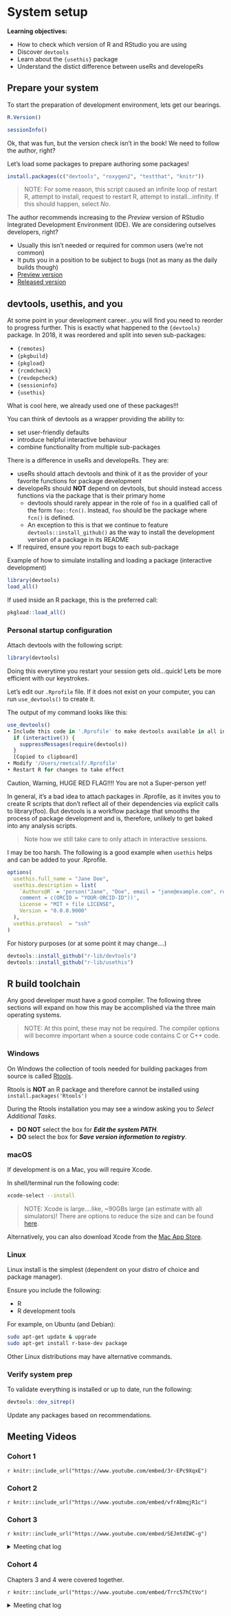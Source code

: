 # System setup

**Learning objectives:**

- How to check which version of R and RStudio you are using
- Discover `devtools`
- Learn about the `{usethis}` package
- Understand the distict difference between useRs and developeRs

## Prepare your system

To start the preparation of development environment, lets get our bearings.

```r
R.Version()

```

```r
sessionInfo()
```

Ok, that was fun, but the version check isn't in the book! We need to follow the author, right?

Let's load some packages to prepare authoring some packages!

```r
install.packages(c("devtools", "roxygen2", "testthat", "knitr"))
```

> NOTE: For some reason, this script caused an infinite loop of restart R, attempt to install, request to restart R, attempt to install...infinity. If this should happen, select *No*.

The author recommends increasing to the *Preview* version of RStudio Integrated Development Environment (IDE). We are considering outselves developers, right?

- Usually this isn't needed or required for common users (we're not common)
- It puts you in a position to be subject to bugs (not as many as the daily builds though)
- [Preview version](https://www.rstudio.com/products/rstudio/download/preview/)
- [Released version]( https://www.rstudio.com/products/rstudio/download/)

## devtools, usethis, and you

At some point in your development career...you will find you need to reorder to progress further. This is exactly what happened to the `{devtools}` package. In 2018, it was reordered and split into seven sub-packages:

- `{remotes}`
- `{pkgbuild}`
- `{pkgload}`
- `{rcmdcheck}`
- `{revdepcheck}`
- `{sessioninfo}`
- `{usethis}`

What is cool here, we already used one of these packages!!!

You can think of devtools as a wrapper providing the ability to:

- set user-friendly defaults
- introduce helpful interactive behaviour
- combine functionality from multiple sub-packages

There is a difference in useRs and developeRs. They are:

- useRs should attach devtools and think of it as the provider of your favorite functions for package development
- developeRs should **NOT** depend on devtools, but should instead access functions via the package that is their primary home
  - devtools should rarely appear in the role of `foo` in a qualified call of the form `foo::fcn()`. Instead, `foo` should be the package where `fcn()` is defined.
  - An exception to this is that we continue to feature `devtools::install_github()` as the way to install the development version of a package in its README
- If required, ensure you report bugs to each sub-package

Example of how to simulate installing and loading a package (interactive development)

```r
library(devtools)
load_all()
```

If used inside an R package, this is the preferred call:

```r
pkgload::load_all()
```


### Personal startup configuration
Attach devtools with the following script:

```r
library(devtools)
```

Doing this everytime you restart your session gets old...quick! Lets be more efficient with our keystrokes.

Let's edit our `.Rprofile` file. If it does not exist on your computer, you can run `use_devtools()` to create it.

The output of my command looks like this:

```r
use_devtools()
• Include this code in '.Rprofile' to make devtools available in all interactive sessions.
  if (interactive()) {
    suppressMessages(require(devtools))
  }
  [Copied to clipboard]
• Modify '/Users/rmetcalf/.Rprofile'
• Restart R for changes to take effect
```

Caution, Warning, HUGE RED FLAG!!!! You are not a Super-person yet!

In general, it’s a bad idea to attach packages in .Rprofile, as it invites you to create R scripts that don’t reflect all of their dependencies via explicit calls to library(foo). But devtools is a workflow package that smooths the process of package development and is, therefore, unlikely to get baked into any analysis scripts.

> Note how we still take care to only attach in interactive sessions.

I may be too harsh. The following is a good example when `usethis` helps and can be added to your .Rprofile.

```r
options(
  usethis.full_name = "Jane Doe",
  usethis.description = list(
    `Authors@R` = 'person("Jane", "Doe", email = "jane@example.com", role = c("aut", "cre")), 
    comment = c(ORCID = "YOUR-ORCID-ID"))',
    License = "MIT + file LICENSE",
    Version = "0.0.0.9000"
  ),
  usethis.protocol  = "ssh"  
)
```

For history purposes (or at some point it may change....)

```r
devtools::install_github("r-lib/devtools")
devtools::install_github("r-lib/usethis")
```

## R build toolchain

Any good developer must have a good compiler. The following three sections will expand on how this may be accomplished via the three main operating systems.

>NOTE: At this point, these may not be required. The compiler options will becomre important when a source code contains C or C++ code.

### Windows

On Windows the collection of tools needed for building packages from source is called [Rtools](https://cran.r-project.org/bin/windows/Rtools/).

Rtools is **NOT** an R package and therefore cannot be installed using `install.packages('Rtools')`

During the Rtools installation you may see a window asking you to *Select Additional Tasks*.

- **DO NOT** select the box for ***Edit the system PATH***.
- **DO** select the box for ***Save version information to registry***.

### macOS

If development is on a Mac, you will require Xcode.

In shell/terminal run the following code:

```bash
xcode-select --install
```

>NOTE: Xcode is large....like, ~90GBs large (an estimate with all simulators)! There are options to reduce the size and can be found [here](https://apple.stackexchange.com/questions/287307/reduce-size-of-the-xcode-application#:~:text=Go%20to%20~%2FLibrary%2FDeveloper,%2FXcode%2FiOS%20DeviceSupport%2F%20.).

Alternatively, you can also download Xcode from the [Mac App Store](https://itunes.apple.com/ca/app/xcode/id497799835?mt=12).

### Linux

Linux install is the simplest (dependent on your distro of choice and package manager).

Ensure you include the following:

- R
- R development tools

For example, on Ubuntu (and Debian):

```bash
sudo apt-get update & upgrade
sudo apt-get install r-base-dev package
```

Other Linux distributions may have alternative commands.

### Verify system prep

To validate everything is installed or up to date, run the following:

```r
devtools::dev_sitrep()
```

Update any packages based on recommendations.

## Meeting Videos

### Cohort 1

`r knitr::include_url("https://www.youtube.com/embed/3r-EPc9XqxE")`


### Cohort 2

`r knitr::include_url("https://www.youtube.com/embed/vfrAbmqjR1c")`


### Cohort 3

`r knitr::include_url("https://www.youtube.com/embed/SEJmtdIWC-g")`

<details>
<summary> Meeting chat log </summary>

```
00:10:39	Ryan Metcalf:	20C = 68F. Awesome Temp!
00:36:24	Brendan Lam:	12.3.1 is my version
00:37:54	Larissa Shaughnessy:	This just made me realize I need to update from 12.2 so thanks Brendan!
00:48:53	collinberke:	Package for styling your console messages: https://cli.r-lib.org/
01:05:50	Arun Chavan:	Mac
01:05:54	Isabella Velásquez:	Also Mac
01:05:59	Larissa Shaughnessy:	Mac
```
</details>


### Cohort 4

Chapters 3 and 4 were covered together.

`r knitr::include_url("https://www.youtube.com/embed/Trrc57hCtVo")`

<details>
<summary> Meeting chat log </summary>

```
00:10:54	defuneste:	bad connection tonight
00:12:27	defuneste:	I was there with Oluwafemi
00:12:49	defuneste:	my main take is that I should move to quarto
00:13:46	Jamie:	Good take defuneste. Three core reasons?
00:14:26	defuneste:	new stuff will not be implemented in rmd
00:14:46	defuneste:	and rmd will just be maintained
00:16:03	Jamie:	sweet!
00:16:06	Schafer, Toryn:	https://docs.google.com/spreadsheets/d/1AlgFwMR42NjjoG2lcm0hf_pk5ZACw-n8UCwnrny91bU/edit#gid=0
00:16:46	defuneste:	surprise test !
00:24:52	defuneste:	https://www.openblas.net/
00:28:49	Schafer, Toryn:	require is designed for use inside other functions; it returns FALSE and gives a warning (rather than an error as library() does by default) if the package does not exist.
00:36:30	defuneste:	https://gitlab.com/dickoa/prepr/
00:37:04	defuneste:	her it say windows user need to add rtools
00:37:23	defuneste:	as a linux users I nened to install gmp and mpfr
00:37:29	defuneste:	needed
00:47:28	defuneste:	https://xkcd.com/1168/
00:59:38	defuneste:	sudo su -c "R -e \"install.packages('devtools')\"" this in command line to instll a package from shell as a super user
01:02:01	defuneste:	see the lengthy manual : https://cran.r-project.org/doc/manuals/r-release/R-intro.html#Invoking-R-from-the-command-line
01:03:18	Schafer, Toryn:	"/Users/torynschafer/Library/R/x86_64/4.2/library"
01:03:48	Schafer, Toryn:	Sys.getenv("R_LIBS_USER")
01:04:13	defuneste:	"/home/defuneste/R/x86_64-pc-linux-gnu-library/4.2"
01:04:18	Ryan McShane:	Mine on Windows: 
"C:\\Program Files\\R\\library"
01:09:01	defuneste:	~/ is the same for me /home/defuneste/
01:10:25	Neil Birrell:	Sorry - I need to head off as someone else has booked the meeting room. Possibly a good question to add to the sheet as well :)
01:12:39	Oluwafemi Oyedele:	Thank you !!!
01:16:16	Howard Baek:	Thanks for coming!
01:16:45	Jamie:	Thanks everyone. I have to go now. See you next week.
01:18:50	Howard Baek:	Sorry I had to leave my desk! See everyone next week.
```
</details>


<!--
### Cohort 5

`r knitr::include_url("https://www.youtube.com/embed/VIDURL")`

<details>
<summary> Meeting chat log </summary>

```
LOG
```
</details>
-->
